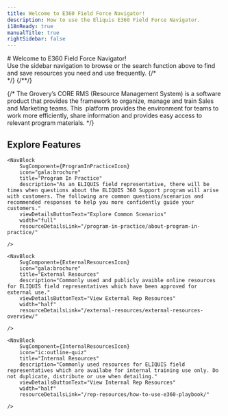 ```yaml
---
title: Welcome to E360 Field Force Navigator!
description: How to use the Eliquis E360 Field Force Navigator.
i18nReady: true
manualTitle: true
rightSidebar: false
---
```


<div class="flex-row">
	<div class="width-50">
		# Welcome to E360 Field Force Navigator!
		<br/>
		Use the sidebar navigation to browse or the search function above to find and save resources you need and use frequently.
		{/*<br/>*/}
		{/*<SearchButton />*/}
	</div>
	<div class="width-50">
		<AnnouncementBlock announcement="welcome"/>
	</div>	
</div>

{/* The Grovery’s CORE RMS (Resource Management System) is a software product that provides the framework to organize, manage and train Sales and Marketing teams. This <InlineGlossary text="Progressive Web App" />&nbsp;platform provides the environment for teams to work more efficiently, share information and provides easy access to relevant program materials.
 */}
## Explore Features

<div class="nav-block-container">
  
	<NavBlock
	 	SvgComponent={ProgramInPracticeIcon}
		icon="gala:brochure"  
		title="Program In Practice" 
		description="As an ELIQUIS field representative, there will be times when questions about the ELIQUIS 360 Support program will arise with customers. The following are common questions/scenarios and recommended responses to help you more confidently guide your customers." 
		viewDetailsButtonText="Explore Common Scenarios" 
		width="full" 
		resourceDetailsLink="/program-in-practice/about-program-in-practice/" 

	/>

	<NavBlock
		SvgComponent={ExternalResourcesIcon}
		icon="gala:brochure"  
		title="External Resources" 
		description="Commonly used and publicly avaible online resources for ELIQUIS field representatives which have been approved for external use." 
		viewDetailsButtonText="View External Rep Resources" 
		width="half" 
		resourceDetailsLink="/external-resources/external-resources-overview/" 

	/>

	<NavBlock
		SvgComponent={InternalResourcesIcon}
		icon="ic:outline-quiz"  
		title="Internal Resources" 
		description="Commonly used resources for ELIQUIS field representatives which are availabe for internal training use only. Do not duplicate, distribute or use when detailing." 
		viewDetailsButtonText="View Internal Rep Resources" 
		width="half" 
		resourceDetailsLink="/rep-resources/how-to-use-e360-playbook/" 

	/>
	

</div>


